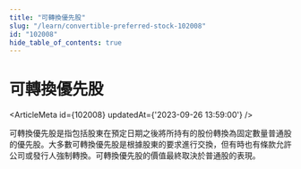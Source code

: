 ```yaml
---
title: "可轉換優先股"
slug: "/learn/convertible-preferred-stock-102008"
id: "102008"
hide_table_of_contents: true
---
```



# 可轉換優先股

<ArticleMeta id={102008} updatedAt={'2023-09-26 13:59:00'} />
<div className='border-solid border-b border-t-0 my-4 border-[var(--ifm-color-gray-300)]' />

可轉換優先股是指包括股東在預定日期之後將所持有的股份轉換為固定數量普通股的優先股。大多數可轉換優先股是根據股東的要求進行交換，但有時也有條款允許公司或發行人強制轉換。可轉換優先股的價值最終取決於普通股的表現。

